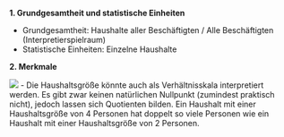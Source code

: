 **1. Grundgesamtheit und statistische Einheiten**

- Grundgesamtheit: Haushalte aller Beschäftigten / Alle Beschäftigten (Interpretierspielraum)
- Statistische Einheiten: Einzelne Haushalte

**2. Merkmale**

![](00-bilder/l-sd-20.2.jpg)
- Die Haushaltsgröße könnte auch als Verhältnisskala interpretiert werden. Es gibt zwar keinen natürlichen Nullpunkt (zumindest praktisch nicht), jedoch lassen sich Quotienten bilden. Ein Haushalt mit einer Haushaltsgröße von 4 Personen hat doppelt so viele Personen wie ein Haushalt mit einer Haushaltsgröße von 2 Personen.